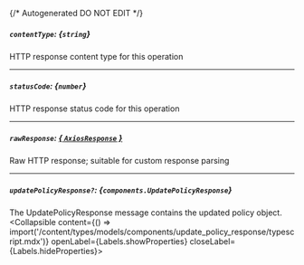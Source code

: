 {/* Autogenerated DO NOT EDIT  */}

##### `contentType`: *{`string`}*
HTTP response content type for this operation

---
##### `statusCode`: *{`number`}*
HTTP response status code for this operation

---
##### `rawResponse`: [*{ `AxiosResponse` }*](https://axios-http.com/docs/res_schema)
Raw HTTP response; suitable for custom response parsing

---
##### `updatePolicyResponse?`: *{`components.UpdatePolicyResponse`}*
The UpdatePolicyResponse message contains the updated policy object.
<Collapsible content={() => import('/content/types/models/components/update_policy_response/typescript.mdx')} openLabel={Labels.showProperties} closeLabel={Labels.hideProperties}>
</Collapsible>


